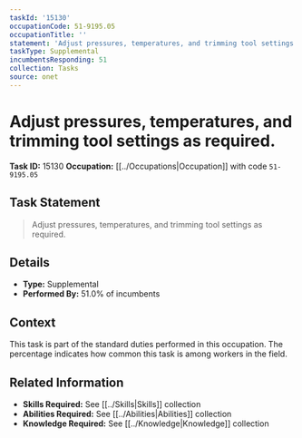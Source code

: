 ```yaml
---
taskId: '15130'
occupationCode: 51-9195.05
occupationTitle: ''
statement: 'Adjust pressures, temperatures, and trimming tool settings as required.'
taskType: Supplemental
incumbentsResponding: 51
collection: Tasks
source: onet
---
```

# Adjust pressures, temperatures, and trimming tool settings as required.

**Task ID:** 15130
**Occupation:** [[../Occupations|Occupation]] with code `51-9195.05`

## Task Statement

> Adjust pressures, temperatures, and trimming tool settings as required.

## Details

- **Type:** Supplemental
- **Performed By:** 51.0% of incumbents

## Context

This task is part of the standard duties performed in this occupation. The percentage indicates how common this task is among workers in the field.

## Related Information

- **Skills Required:** See [[../Skills|Skills]] collection
- **Abilities Required:** See [[../Abilities|Abilities]] collection
- **Knowledge Required:** See [[../Knowledge|Knowledge]] collection

